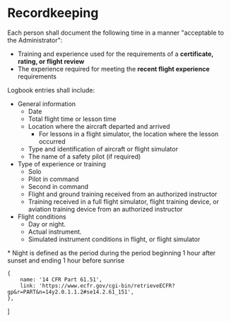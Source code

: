 

# Recordkeeping

Each person shall document the following time in a manner "acceptable to the
Administrator":

-   Training and experience used for the requirements of a **certificate,
    rating, or flight review**
-   The experience required for meeting the **recent flight experience**
    requirements

Logbook entries shall include:

-   General information
    -   Date
    -   Total flight time or lesson time
    -   Location where the aircraft departed and arrived
        -   For lessons in a flight simulator, the location where the lesson
            occurred
    -   Type and identification of aircraft or flight simulator
    -   The name of a safety pilot (if required)
-   Type of experience or training
    -   Solo
    -   Pilot in command
    -   Second in command
    -   Flight and ground training received from an authorized instructor
    -   Training received in a full flight simulator, flight training device, or
        aviation training device from an authorized instructor
-   Flight conditions
    -   Day or night.
    -   Actual instrument.
    -   Simulated instrument conditions in flight, or flight simulator

<Footnotes>
    * Night is defined as the period during the period beginning 1 hour after
    sunset and ending 1 hour before sunrise
</Footnotes>

    {
        name: '14 CFR Part 61.51',
        link: 'https://www.ecfr.gov/cgi-bin/retrieveECFR?gp&r=PART&n=14y2.0.1.1.2#se14.2.61_151',
    },
]
